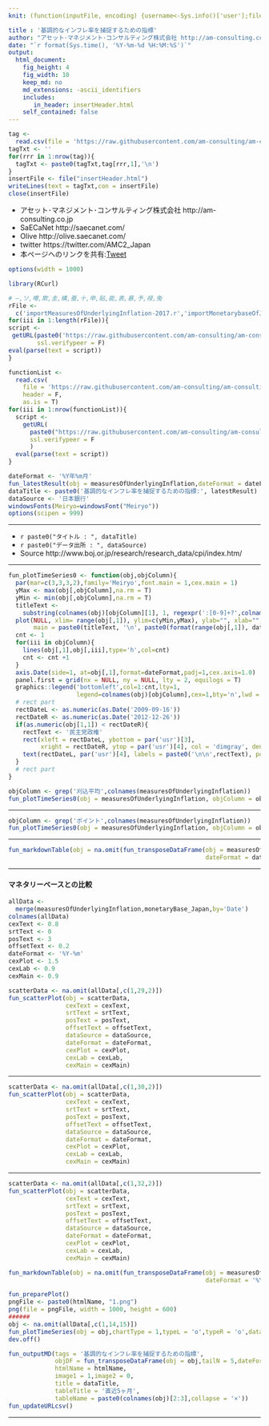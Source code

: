 ```yaml
---
knit: (function(inputFile, encoding) {username<-Sys.info()['user'];fileName<-'defaultPath.csv';pathToFile <-paste0('C:/Users/', username,'/Desktop/pathToCSV/');setwd(pathToFile);buf0<-read.csv(fileName,header = F,skip = 0,stringsAsFactor = F,check.names = F,fileEncoding = 'utf-8');timeStamp<-format(Sys.time(),'%Y%m%d%H%M%S');htmlName<-'measuresOfUnderlyingInflation';rmarkdown::render(inputFile, encoding = encoding, output_file = paste0('C:/Users/',username,buf0[2,1],'charts/','am-consulting.co.jp-',htmlName,'.html')) })

title : '基調的なインフレ率を捕捉するための指標'
author: "アセット･マネジメント･コンサルティング株式会社 http://am-consulting.co.jp"
date: "`r format(Sys.time(), '%Y-%m-%d %H:%M:%S')`"
output: 
  html_document:
    fig_height: 4
    fig_width: 10
    keep_md: no
    md_extensions: -ascii_identifiers 
    includes:
       in_header: insertHeader.html
    self_contained: false
---
```


```r
tag <-
  read.csv(file = 'https://raw.githubusercontent.com/am-consulting/am-consulting.github.io/master/components/insertHeader.csv',header = F,fileEncoding = 'UTF8')
tagTxt <- ''
for(rrr in 1:nrow(tag)){
  tagTxt <- paste0(tagTxt,tag[rrr,1],'\n')
}
insertFile <- file("insertHeader.html")
writeLines(text = tagTxt,con = insertFile)
close(insertFile)
```

<style>.main-container {max-width : 1000px;}</style>

- アセット･マネジメント･コンサルティング株式会社 http://am-consulting.co.jp
- SaECaNet http://saecanet.com/
- Olive http://olive.saecanet.com/
- twitter https://twitter.com/AMC2_Japan
- 本ページへのリンクを共有:<a href="https://twitter.com/share" class="twitter-share-button" data-via="AMC2_Japan" data-size="large">Tweet</a> <script>!function(d,s,id){var js,fjs=d.getElementsByTagName(s)[0],p=/^http:/.test(d.location)?'http':'https';if(!d.getElementById(id)){js=d.createElement(s);js.id=id;js.src=p+'://platform.twitter.com/widgets.js';fjs.parentNode.insertBefore(js,fjs);}}(document, 'script', 'twitter-wjs');</script>

```r
options(width = 1000)
```

```r
library(RCurl)
```

```r
# ―,ソ,噂,欺,圭,構,蚕,十,申,貼,能,表,暴,予,禄,兔
rFile <- 
  c('importMeasuresOfUnderlyingInflation-2017.r','importMonetarybaseOfJapan-2017.r')
for(iii in 1:length(rFile)){
script <- 
 getURL(paste0('https://raw.githubusercontent.com/am-consulting/am-consulting.github.io/master/',rFile[iii]),
        ssl.verifypeer = F)
eval(parse(text = script))
}
```

```r
functionList <-
  read.csv(
    file = 'https://raw.githubusercontent.com/am-consulting/am-consulting.github.io/master/csv/functionList.csv',
    header = F,
    as.is = T)
for(iii in 1:nrow(functionList)){
  script <- 
    getURL(
      paste0("https://raw.githubusercontent.com/am-consulting/am-consulting.github.io/master/", functionList[iii,1]),
      ssl.verifypeer = F
      )
  eval(parse(text = script))
}
```

```r
dateFormat <- '%Y年%m月'
fun_latestResult(obj = measuresOfUnderlyingInflation,dateFormat = dateFormat)
dataTitle <- paste0('基調的なインフレ率を捕捉するための指標:', latestResult)
dataSource <- '日本銀行'
windowsFonts(Meiryo=windowsFont("Meiryo"))
options(scipen = 999)
```

***

- `r paste0("タイトル : ", dataTitle)`
- `r paste0("データ出所 : ", dataSource)`
- Source http://www.boj.or.jp/research/research_data/cpi/index.htm/

***

```r
fun_plotTimeSeries0 <- function(obj,objColumn){
  par(mar=c(3,3,3,2),family='Meiryo',font.main = 1,cex.main = 1)
  yMax <- max(obj[,objColumn],na.rm = T)
  yMin <- min(obj[,objColumn],na.rm = T)
  titleText <- 
    substring(colnames(obj)[objColumn][1], 1, regexpr(':[0-9]+?',colnames(obj)[objColumn][1])-1)
  plot(NULL, xlim= range(obj[,1]), ylim=c(yMin,yMax), ylab="", xlab="", xaxt = 'n',
       main = paste0(titleText, '\n', paste0(format(range(obj[,1]), dateFormat), collapse = '~')))
  cnt <- 1
  for(iii in objColumn){
    lines(obj[,1],obj[,iii],type='h',col=cnt)
    cnt <- cnt +1
  }
  axis.Date(side=1, at=obj[,1],format=dateFormat,padj=1,cex.axis=1.0) 
  panel.first = grid(nx = NULL, ny = NULL, lty = 2, equilogs = T)
  graphics::legend('bottomleft',col=1:cnt,lty=1,
                   legend=colnames(obj)[objColumn],cex=1,bty='n',lwd = 2)
  # rect part
  rectDateL <- as.numeric(as.Date('2009-09-16'))
  rectDateR <- as.numeric(as.Date('2012-12-26'))
  if(as.numeric(obj[1,1]) < rectDateR){
    rectText <- '民主党政権'
    rect(xleft = rectDateL, ybottom = par('usr')[3], 
         xright = rectDateR, ytop = par('usr')[4], col = 'dimgray', density = 5, angle = 45)
    text(rectDateL, par('usr')[4], labels = paste0('\n\n',rectText), pos = 4)
  }
  # rect part
}
```

```r
objColumn <- grep('刈込平均',colnames(measuresOfUnderlyingInflation))
fun_plotTimeSeries0(obj = measuresOfUnderlyingInflation, objColumn = objColumn)
```

***

```r
objColumn <- grep('ポイント',colnames(measuresOfUnderlyingInflation))
fun_plotTimeSeries0(obj = measuresOfUnderlyingInflation, objColumn = objColumn)
```

***

```r
fun_markdownTable(obj = na.omit(fun_transposeDataFrame(obj = measuresOfUnderlyingInflation,
                                                       dateFormat = dateFormat)))
```

***

#### マネタリーベースとの比較

```r
allData <- 
  merge(measuresOfUnderlyingInflation,monetaryBase_Japan,by='Date')
colnames(allData)
cexText <- 0.8
srtText <- 0
posText <- 3 
offsetText <- 0.2
dateFormat <- '%Y-%m'
cexPlot <- 1.5
cexLab <- 0.9
cexMain <- 0.9
```

```r
scatterData <- na.omit(allData[,c(1,29,2)])
fun_scatterPlot(obj = scatterData, 
                cexText = cexText, 
                srtText = srtText, 
                posText = posText, 
                offsetText = offsetText,
                dataSource = dataSource,
                dateFormat = dateFormat,
                cexPlot = cexPlot,
                cexLab = cexLab,
                cexMain = cexMain)
```

***

```r
scatterData <- na.omit(allData[,c(1,30,2)])
fun_scatterPlot(obj = scatterData, 
                cexText = cexText, 
                srtText = srtText, 
                posText = posText, 
                offsetText = offsetText,
                dataSource = dataSource,
                dateFormat = dateFormat,
                cexPlot = cexPlot,
                cexLab = cexLab,
                cexMain = cexMain)
```

***

```r
scatterData <- na.omit(allData[,c(1,32,2)])
fun_scatterPlot(obj = scatterData, 
                cexText = cexText, 
                srtText = srtText, 
                posText = posText, 
                offsetText = offsetText,
                dataSource = dataSource,
                dateFormat = dateFormat,
                cexPlot = cexPlot,
                cexLab = cexLab,
                cexMain = cexMain)
```

```r
fun_markdownTable(obj = na.omit(fun_transposeDataFrame(obj = measuresOfUnderlyingInflation,
                                                       dateFormat = '%Y年%m月')))
```

```r
fun_preparePlot()
pngFile <- paste0(htmlName, "1.png")
png(file = pngFile, width = 1000, height = 600)
######  
obj <- na.omit(allData[,c(1,14,15)])
fun_plotTimeSeries(obj = obj,chartType = 1,typeL = 'o',typeR = 'o',dataTitle = dataTitle,dataSource = dataSource,mar = c(4,4,5,1),needLefLab = 0,cexL = 2,cexR = 2,cex.main = 1,dateFormat = '%Y年%m月')
dev.off()
```

```r
fun_outputMD(tags = '基調的なインフレ率を捕捉するための指標',
             objDF = fun_transposeDataFrame(obj = obj,tailN = 5,dateFormat = '%Y年%m月'),
             htmlName = htmlName,
             image1 = 1,image2 = 0,
             title = dataTitle,
             tableTitle = '直近5ヶ月',
             tableName = paste0(colnames(obj)[2:3],collapse = '×'))
fun_updateURLcsv()
```

***
<script>MakeNegative();</script>
<script>
  (function(i,s,o,g,r,a,m){i['GoogleAnalyticsObject']=r;i[r]=i[r]||function(){
  (i[r].q=i[r].q||[]).push(arguments)},i[r].l=1*new Date();a=s.createElement(o),
  m=s.getElementsByTagName(o)[0];a.async=1;a.src=g;m.parentNode.insertBefore(a,m)
  })(window,document,'script','https://www.google-analytics.com/analytics.js','ga');

  ga('create', 'UA-3077339-5', 'auto');
  ga('send', 'pageview');

</script>
